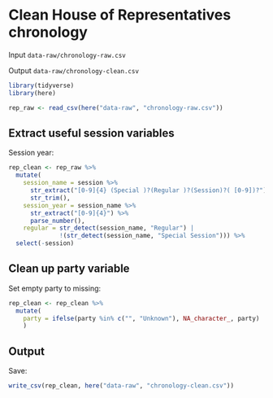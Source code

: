 # Clean House of Representatives chronology

Input `data-raw/chronology-raw.csv`

Output `data-raw/chronology-clean.csv`

```r
library(tidyverse)
library(here)
```

```r
rep_raw <- read_csv(here("data-raw", "chronology-raw.csv"))
```

## Extract useful session variables

Session year:
```r
rep_clean <- rep_raw %>%
  mutate(
    session_name = session %>% 
      str_extract("[0-9]{4} (Special )?(Regular )?(Session)?( [0-9])?") %>% 
      str_trim(),
    session_year = session_name %>%
      str_extract("[0-9]{4}") %>% 
      parse_number(),
    regular = str_detect(session_name, "Regular") | 
              !(str_detect(session_name, "Special Session"))) %>% 
  select(-session)
```

## Clean up party variable

Set empty party to missing:
```r
rep_clean <- rep_clean %>%
  mutate(
    party = ifelse(party %in% c("", "Unknown"), NA_character_, party)
    )
```

## Output

Save:
```r
write_csv(rep_clean, here("data-raw", "chronology-clean.csv"))
```